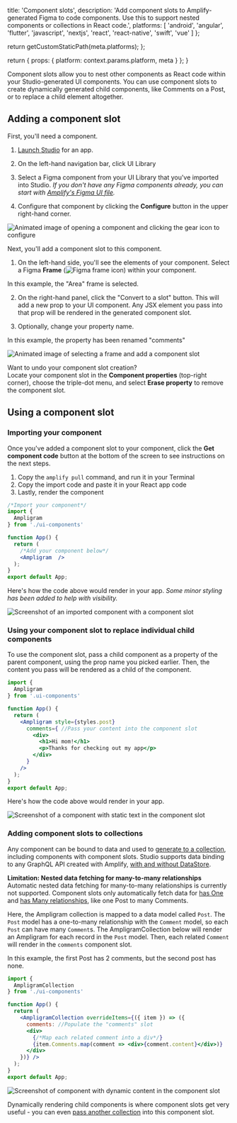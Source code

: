                   
  title: 'Component slots',
  description: 'Add component slots to Amplify-generated Figma to code components.  Use this to support nested components or collections in React code.',
  platforms: [
                'android',
                'angular',
                'flutter',
                'javascript',
                'nextjs',
                'react',
                'react-native',
                'swift',
                'vue'
              ]
};

  return getCustomStaticPath(meta.platforms);
};

  return {
    props: {
      platform: context.params.platform,
      meta
    }
  };
}
          

Component slots allow you to nest other components as React code within your Studio-generated UI components. You can use component slots to create dynamically generated child components, like Comments on a Post, or to replace a child element altogether.

## Adding a component slot
First, you'll need a component.
1. [Launch Studio](/console/adminui/start/#log-into-the-amplify-console) for an app.

2. On the left-hand navigation bar, click UI Library

3. Select a Figma component from your UI Library that you've imported into Studio.
*If you don't have any Figma components already, you can start with [Amplify's Figma UI file](/console/uibuilder/figmatocode/).*

4. Configure that component by clicking the **Configure** button in the upper right-hand corner.

![Animated image of opening a component and clicking the gear icon to configure](/images/console/slots-console1.gif)

Next, you'll add a component slot to this component.
1. On the left-hand side, you'll see the elements of your component. Select a Figma **Frame** (![Figma frame icon](/images/console/figma-frame-icon.png)) within your component.

  In this example, the "Area" frame is selected.

2. On the right-hand panel, click the "Convert to a slot" button. This will add a new prop to your UI component. Any JSX element you pass into that prop will be rendered in the generated component slot.

3. Optionally, change your property name.

  In this example, the property has been renamed "comments"

![Animated image of selecting a frame and add a component slot](/images/console/slots-console2.gif)

<Callout warning>

Want to undo your component slot creation?
<br />
Locate your component slot in the **Component properties** (top-right corner), choose the triple-dot menu, and select **Erase property** to remove the component slot.

</Callout>

## Using a component slot
### Importing your component
Once you've added a component slot to your component, click the **Get component code** button at the bottom of the screen to see instructions on the next steps.
1. Copy the `amplify pull` command, and run it in your Terminal
2. Copy the import code and paste it in your React app code
3. Lastly, render the component

```jsx
/*Import your component*/
import {
  Ampligram
} from './ui-components'

function App() {
  return (
    /*Add your component below*/
    <Ampligram  />
  );
}
export default App;
```

Here's how the code above would render in your app. *Some minor styling has been added to help with visibility.*

![Screenshot of an imported component with a component slot](/images/console/slots1.png)

### Using your component slot to replace individual child components
To use the component slot, pass a child component as a property of the parent component, using the prop name you picked earlier. Then, the content you pass will be rendered as a child of the component.


````jsx
import {
  Ampligram
} from '.ui-components'

function App() {
  return (
    <Ampligram style={styles.post} 
      comments={ //Pass your content into the component slot
        <div>
          <h1>Hi mom!</h1>
          <p>Thanks for checking out my app</p>
        </div>
      }
    />
  );
}
export default App;
````

Here's how the code above would render in your app.

![Screenshot of a component with static text in the component slot](/images/console/slots2.png)

### Adding component slots to collections
Any component can be bound to data and used to [generate to a collection](/console/uibuilder/collections/), including components with component slots. Studio supports data binding to any GraphQL API created with Amplify, [with and without DataStore](/console/data/data-model/#datastore-and-graphql). 

<Callout note>

  <strong>Limitation: Nested data fetching for many-to-many relationships</strong>
<br />
Automatic nested data fetching for many-to-many relationships is currently not supported. Component slots only automatically fetch data for [has One](/cli/graphql/data-modeling/#has-one-relationship) and [has Many relationships](/cli/graphql/data-modeling/#has-many-relationship), like one Post to many Comments.

</Callout>

Here, the Ampligram collection is mapped to a data model called `Post`. The `Post` model has a one-to-many relationship with the `Comment` model, so each `Post` can have many `Comment`s. The AmpligramCollection below will render an Ampligram for each record in the `Post` model. Then, each related `Comment` will render in the `comments` component slot.

In this example, the first Post has 2 comments, but the second post has none.

```jsx
import {
  AmpligramCollection
} from './ui-components'

function App() {
  return (
    <AmpligramCollection overrideItems={({ item }) => ({
      comments: //Populate the "comments" slot
      <div>
        {/*Map each related comment into a div*/}
        {item.Comments.map(comment => <div>{comment.content}</div>)} 
      </div>
    })} />
  );
}
export default App;
```

![Screenshot of component with dynamic content in the component slot](/images/console/slots3.png)

Dynamically rendering child components is where component slots get very useful - you can even [pass another collection](/console/uibuilder/override/#nesting-collections) into this component slot.
